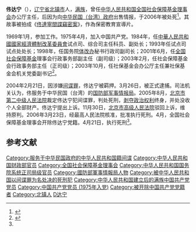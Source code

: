 {{Infobox Biography
|subject_name   = 佟达宁 
|image_name     = <!-- 檔案不存在 File:Dong Dalin.jpg -->
|image_size     = 200px
|image_caption  = 佟达宁 
|date_of_birth  = 1950年9月
|place_of_birth = 
|date_of_death  = 2006年4月21日
|place_of_death = 
|occupation     = [[官僚|官僚]]
}}

'''佟达宁'''（{{bd|1950年|9月|2006年|4月21日|catIdx=T佟}}），[[辽宁省|辽宁省]][[北镇市|北镇市]]人，[[满族|满族]]，曾任[[中华人民共和国|中华人民共和国]][[全国社会保障基金理事会|全国社会保障基金理事会]]办公厅主任，后因为向[[中華民國政府|中华民国（台湾）政府]]出售情报，于2006年被处死<ref>{{cite web|url=http://epaper.xplus.com/papers/tmrb/20080110/n12.shtml|title=佟达宁非法向境外组织提供情报案|publisher=喜阅网（原载天门日报20080110期）|accessdate=2010-09-05|deadurl=yes|archiveurl=https://web.archive.org/web/20150811001049/http://epaper.xplus.com/papers/tmrb/20080110/n12.shtml|archivedate=2015-08-11}}</ref>。其故事被拍成《[[佟達寧間諜竊密案|佟達寧間諜竊密案]]》，作為保密教育宣導片。{{cn}}

1969年1月，参加工作。{{clarify}}1975年4月，加入中国共产党。1984年，任[[中華人民共和國國家經濟體制改革委員會|中華人民共和國國家經濟體制改革委員會]]试点司、综合司主任科员、副处长；1993年任试点司试点处处长；1998年，任国务院[[体改办|体改办]]秘书行政司副司长；2001年6月，任[[全国社会保障基金|全国社会保障基金]]理事会行政事务部副主任（副司级）；2003年2月，任社会保障基金会行政事务部主任（正司级）；2003年10月，任社保基金会办公厅主任兼社保基金会机关党委副书记<ref name="a1">{{Cite web |url=http://news.southcn.com/china/content/2015-04/16/content_122364505_4.htm |title=美国驻华女武官窃密案揭秘 盘点中国反间谍要案 |accessdate=2019-06-29 |author= |date=2015-04-16 |work= |publisher=南方网，来源：中国新闻网 |language=Zh-hans |archive-date=2019-06-29 |archive-url=https://web.archive.org/web/20190629202500/http://news.southcn.com/china/content/2015-04/16/content_122364505_4.htm |dead-url=no }}</ref>。

2004年2月21日，因涉嫌[[间谍罪_(中华人民共和国)|间谍罪]]，佟达宁被羁押。3月26日，被正式逮捕。司法机关认为，佟服务于中华民国（台湾）的[[國防部軍事情報局|国防部军事情报局]]。2005年8月，[[北京市第二中级人民法院|北京市第二中级人民法院]]裁定佟达宁犯间谍罪，判处死刑，[[剥夺政治权利|剥夺政治权利]]终身，并处没收个人全部财产。佟达宁提出上诉。11月30日，[[北京市高级人民法院|北京市高级人民法院]]驳回上诉，维持原判。2006年3月23日，经最高人民法院核准，批准执行死刑。4月，全国社会保障基金理事会开除佟达宁党籍。4月21日，执行死刑<ref name="a1"/>。

== 参考文献 ==
{{Reflist}}

{{DEFAULTSORT:T}}
[[Category:服务于中华民国政府的中华人民共和国籍间谍|Category:服务于中华民国政府的中华人民共和国籍间谍]]
[[Category:中华人民共和国财政部官员|Category:中华人民共和国财政部官员]]
[[Category:全国社会保障基金理事会|Category:全国社会保障基金理事会]]
[[Category:中华人民共和国国务院系统正司局级官员|Category:中华人民共和国国务院系统正司局级官员]]
[[Category:國防部軍事情報局人物|Category:國防部軍事情報局人物]]
[[Category:被中华人民共和国以间谍罪为名处决的死刑犯|Category:被中华人民共和国以间谍罪为名处决的死刑犯]]
[[Category:中华人民共和国建立后的满族中国共产党党员|Category:中华人民共和国建立后的满族中国共产党党员]]
[[Category:中国共产党党员_(1975年入党)|Category:中国共产党党员 (1975年入党)]]
[[Category:被开除中国共产党党籍者|Category:被开除中国共产党党籍者]]
[[Category:北镇人|Category:北镇人]]
[[Category:佟姓|D达宁]]